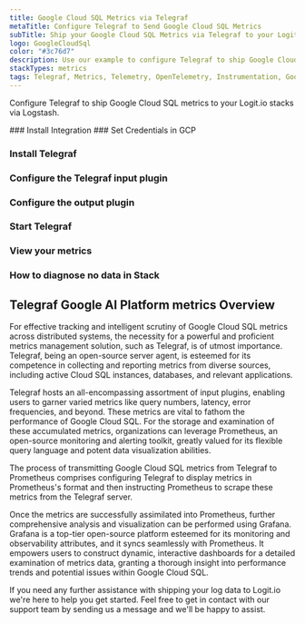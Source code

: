 ```yaml
---
title: Google Cloud SQL Metrics via Telegraf
metaTitle: Configure Telegraf to Send Google Cloud SQL Metrics
subTitle: Ship your Google Cloud SQL Metrics via Telegraf to your Logit.io Stack
logo: GoogleCloudSql
color: "#3c76d7"
description: Use our example to configure Telegraf to ship Google Cloud SQL metrics to Logit.io. Configure Telegraf to send Google Cloud SQL metrics to Logstash or Elastic.
stackTypes: metrics
tags: Telegraf, Metrics, Telemetry, OpenTelemetry, Instrumentation, Google Cloud SQL, Database, Sql
---
```


Configure Telegraf to ship Google Cloud SQL metrics to your Logit.io stacks via Logstash.

<Steps>
  ### Install Integration
  <InstallIntegration/>
  ### Set Credentials in GCP

  <SetGCPCredentials intro="Google Cloud SQL, a NoSQL database service on Google Cloud, caters to large-scale, low-latency data storage and access. Effective monitoring of SQL metrics using Telegraf, Prometheus for alerting, and Grafana for data visualization can enhance database management, leading to improved performance and data accessibility."/>
  
  ### Install Telegraf

  <InstallTelegraf />

  ### Configure the Telegraf input plugin

  <TelegrafStackDriverInput metric_type="cloudsql.googleapis.com"/>

  ### Configure the output plugin

  <TelegrafOutputPlugin />

  ### Start Telegraf

  <StartTelegraf />

  ### View your metrics

  <LaunchStack stackType="metrics" 
    source="Google_Cloud_SQL_Metrics_via_Telegraf" 
    utmMedium="metrics" utmCampaign="telegraf-GoogleCloudSQL-metrics" />

  ### How to diagnose no data in Stack

  <DiagnoseNoData />
</Steps>

## Telegraf Google AI Platform metrics Overview

For effective tracking and intelligent scrutiny of Google Cloud SQL metrics across distributed systems, 
the necessity for a powerful and proficient metrics management solution, such as Telegraf, is of utmost 
importance. Telegraf, being an open-source server agent, is esteemed for its competence in collecting 
and reporting metrics from diverse sources, including active Cloud SQL instances, databases, and relevant applications.

Telegraf hosts an all-encompassing assortment of input plugins, enabling users to garner varied metrics 
like query numbers, latency, error frequencies, and beyond. These metrics are vital to fathom the 
performance of Google Cloud SQL. For the storage and examination of these accumulated metrics, 
organizations can leverage Prometheus, an open-source monitoring and alerting toolkit, greatly valued 
for its flexible query language and potent data visualization abilities.

The process of transmitting Google Cloud SQL metrics from Telegraf to Prometheus comprises configuring 
Telegraf to display metrics in Prometheus's format and then instructing Prometheus to scrape these 
metrics from the Telegraf server.

Once the metrics are successfully assimilated into Prometheus, further comprehensive analysis and 
visualization can be performed using Grafana. Grafana is a top-tier open-source platform esteemed 
for its monitoring and observability attributes, and it syncs seamlessly with Prometheus. It 
empowers users to construct dynamic, interactive dashboards for a detailed examination of metrics 
data, granting a thorough insight into performance trends and potential issues within Google Cloud SQL.

If you need any further assistance with shipping your log data to Logit.io we're here to help you 
get started. Feel free to get in contact with our support team by 
sending us a message <IntercomButton text="via live chat" /> and we'll be happy to assist.